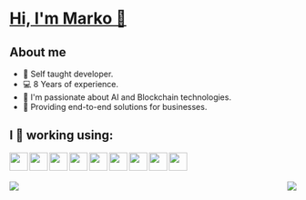 # [Hi, I'm Marko  👋 ](https://www.markobogdanovski.site/ "Portfolio")
## About me
* 📖  Self taught developer.
* 💻  8 Years of experience.
* 🤖  I'm passionate about AI and Blockchain technologies.
* 💼  Providing end-to-end solutions for businesses.

## I 💚  working using:
<img align="left" width="32px" src="icons/babel.svg"/>
<img align="left" width="32px" src="icons/css3.svg"/>
<img align="left" width="32px" src="icons/html5.svg"/>
<img align="left" width="32px" src="icons/javascript.svg"/>
<img align="left" width="32px" src="icons/jquery.svg"/>
<img align="left" width="32px" src="icons/mysql.svg"/>
<img align="left" width="32px" src="icons/php.svg"/>
<img align="left" width="32px" src="icons/react.svg"/>
<img align="left" width="32px" src="icons/redux.svg"/>
<br/>
<br/>
<br/>
<img align="left" src="https://github-readme-stats.vercel.app/api?username=markobogdanovski&show_icons=true&theme=github_dark_dimmed"/>
<a href="https://www.holopin.io/userbadge/cm1uutf0p19900cmivxyq3nx1"><img align="right" src="https://assets.holopin.io/hf2024levels/level0-sloth-hello-0-0-0-0.webp"/></a>
